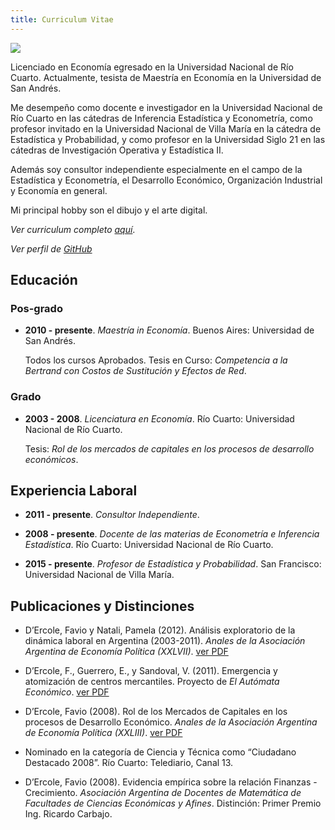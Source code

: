 ```yaml
---
title: Curriculum Vitae
---
```


![](img/yocurriculum.png)  

Licenciado en Economía egresado en la Universidad Nacional de Río Cuarto. Actualmente, tesista de Maestría en Economía en la Universidad de San Andrés.

Me desempeño como docente e investigador en la Universidad Nacional de Río Cuarto en las cátedras de Inferencia Estadística y Econometría, como profesor invitado en la Universidad Nacional de Villa María en la cátedra de Estadística y Probabilidad, y como profesor en la Universidad Siglo 21 en las cátedras de Investigación Operativa y Estadística II.

Además soy consultor independiente especialmente en el campo de la Estadística y Econometría, el Desarrollo Económico, Organización Industrial y Economía en general.

Mi principal hobby son el dibujo y el arte digital.

_Ver curriculum completo [aquí](http://www.faviodercole.com.ar/cv/cv_es_pub.pdf)_.

_Ver perfil de [GitHub](https://github.com/fndercole)_

## Educación
### Pos-grado

  + __2010 - presente__. _Maestría in Economía_.
    Buenos Aires: Universidad de San Andrés.

    Todos los cursos Aprobados. Tesis en Curso: _Competencia a la Bertrand con Costos de Sustitución y Efectos de Red_.

### Grado
  + __2003 - 2008__. _Licenciatura en Economía_.
    Río Cuarto: Universidad Nacional de Río Cuarto.

    Tesis: _Rol de los mercados de capitales en los procesos de desarrollo económicos_.

## Experiencia Laboral

  + __2011 - presente__. _Consultor Independiente_.

  + __2008 - presente__. _Docente de las materias de Econometría e Inferencia Estadística_.
    Río Cuarto: Universidad Nacional de Río Cuarto.

  + __2015 - presente__. _Profesor de Estadística y Probabilidad_.
    San Francisco: Universidad Nacional de Villa María.


## Publicaciones y Distinciones

  + D'Ercole, Favio y Natali, Pamela (2012).
    Análisis exploratorio de la dinámica laboral en Argentina (2003-2011).
    _Anales de la Asociación Argentina de Economía Política (XXLVII)_.
    [ver PDF](http://www.aaep.org.ar/anales/works/works2012/DErcole.pdf)

  + D'Ercole, F., Guerrero, E., y Sandoval, V. (2011).
    Emergencia y atomización de centros mercantiles.
    Proyecto de _El Autómata Económico_.
    [ver PDF](http://www.elautomataeconomico.com.ar/download/TP-2010/Dercole-Guerrero-Sandoval.pdf)

  + D'Ercole, Favio (2008).
    Rol de los Mercados de Capitales en los procesos de Desarrollo Económico.
    _Anales de la Asociación Argentina de Economía Política (XXLIII)_.
    [ver PDF](http://www.aaep.org.ar/anales/works/works2008/dercole.pdf)

  + Nominado en la categoría de Ciencia y Técnica como "Ciudadano Destacado 2008".
  Río Cuarto: Telediario, Canal 13.

  + D'Ercole, Favio (2008).
    Evidencia empírica sobre la relación Finanzas - Crecimiento.
    _Asociación Argentina de Docentes de Matemática de Facultades de Ciencias Económicas y Afines_.
    Distinción: Primer Premio Ing. Ricardo Carbajo.
